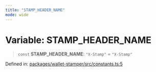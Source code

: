 ```yaml
---
title: "STAMP_HEADER_NAME"
mode: wide
---
```

  
# Variable: STAMP\_HEADER\_NAME

> `const` **STAMP\_HEADER\_NAME**: `"X-Stamp"` = `"X-Stamp"`

Defined in: [packages/wallet-stamper/src/constants.ts:5](https://github.com/tkhq/sdk/blob/main/packages/wallet-stamper/src/constants.ts#L5)

